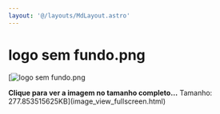 ```yaml
---
layout: '@/layouts/MdLayout.astro'
---
```






logo sem fundo.png
==================







[<Image src="https://arapiraca.ufal.br/graduacao/ciencia-da-computacao/documentos/logo-do-curso/logo-cc-arapiraca.png/%40%40images/877a6ea7-57aa-4803-a381-81476edf8f6b.png" alt="logo sem fundo.png" inferSize />




**Clique para ver a imagem no tamanho completo…**
Tamanho: 277.853515625KB](image_view_fullscreen.html)







